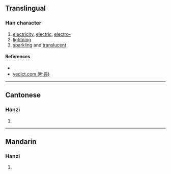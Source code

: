 {{character info/new}}
==Translingual==

===Han character===
{{Han char|rn=72|rad=日|as=08|sn=12|four=69089|canj=AFF|ids=⿰日炎}}

# [[electricity]], [[electric]], [[electro-]]
# [[lightning]]
# [[sparkling]] and [[translucent]]

====References====
* {{Han ref|kx=0496.340|dkj=13986|hdz=21522.010|uh=6671|ud=26225|bh=D9A5|bd=55717}}
* [http://yedict.com/htm/66/6671.htm yedict.com (叶典)]

----

==Cantonese==

===Hanzi===
{{yue-hanzi|jyut=[[sim2]]|y=sim2}}

# {{defn|lang=yue|sort=日08}}

----

==Mandarin==

===Hanzi===
{{cmn-hanzi|pin=[[shǎn]] ([[shan3]])|wg=shan<sup>3</sup>}}

# {{defn|lang=cmn|sort=日08}}